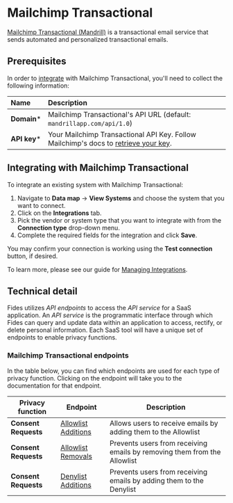 # Mailchimp Transactional
[Mailchimp Transactional (Mandrill)](https://mailchimp.com/features/transactional-email/) is a transactional email service that sends automated and personalized transactional emails.

## Prerequisites

In order to [integrate](/docs/user-guides/integrations) with Mailchimp Transactional, you'll need to collect the following information:

| Name                       | Description                                                                                                                             |
| :------------------------- | :-------------------------------------------------------------------------------------------------------------------------------------- |
| **Domain***                | Mailchimp Transactional's API URL (default: `mandrillapp.com/api/1.0`) |
| **API key***               | Your Mailchimp Transactional API Key. Follow Mailchimp's docs to [retrieve your key](https://mailchimp.com/developer/transactional/docs/fundamentals/#authentication). |

## Integrating with Mailchimp Transactional
To integrate an existing system with Mailchimp Transactional:

1. Navigate to **Data map** → **View Systems** and choose the system that you want to connect.
2. Click on the **Integrations** tab.
3. Pick the vendor or system type that you want to integrate with from the **Connection type** drop-down menu.
4. Complete the required fields for the integration and click **Save**.

You may confirm your connection is working using the **Test connection** button, if desired.

To learn more, please see our guide for [Managing Integrations](/docs/user-guides/integrations/manage-integrations).

## Technical detail

Fides utilizes _API endpoints_ to access the _API service_ for a SaaS application. An _API service_ is the programmatic interface through which Fides can query and update data within an application to access, rectify, or delete personal information. Each SaaS tool will have a unique set of endpoints to enable privacy functions.

### Mailchimp Transactional endpoints
In the table below, you can find which endpoints are used for each type of privacy function. Clicking on the endpoint will take you to the documentation for that endpoint.

| Privacy function | Endpoint | Description |
|----|----|----|
| **Consent Requests** | [Allowlist Additions](https://mailchimp.com/developer/transactional/api/allowlists/add-email-to-allowlist/) | Allows users to receive emails by adding them to the Allowlist |
| **Consent Requests** | [Allowlist Removals](https://mailchimp.com/developer/transactional/api/allowlists/remove-email-from-allowlist/) | Prevents users from receiving emails by removing them from the Allowlist |
| **Consent Requests** | [Denylist Additions](https://mailchimp.com/developer/transactional/api/rejects/add-email-to-denylist/) | Prevents users from receiving emails by adding them to the Denylist |
